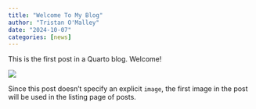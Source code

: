 ```yaml
---
title: "Welcome To My Blog"
author: "Tristan O'Malley"
date: "2024-10-07"
categories: [news]
---
```


This is the first post in a Quarto blog. Welcome!

![](thumbnail.jpg)

Since this post doesn't specify an explicit `image`, the first image in the post will be used in the listing page of posts.

